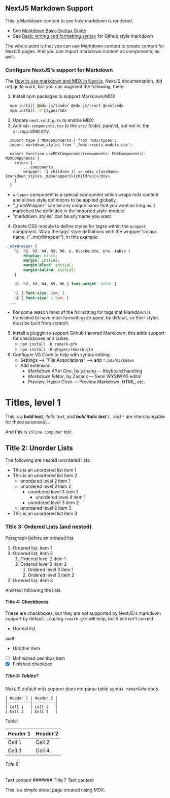 ## NextJS Markdown Support
This is Markdown content to see how markdown is rendered.

- See [Markdown Basic Syntax Guide](https://www.markdownguide.org/basic-syntax/)
- See [Basic writing and formatting syntax](https://docs.github.com/en/get-started/writing-on-github/getting-started-with-writing-and-formatting-on-github/basic-writing-and-formatting-syntax) for Github style markdown

The whole point is that you can use Markdown content to create content for NextJS pages. And you can import markdown content as components, as well.

### Configure NextJS's support for Markdown

The [How to use markdown and MDX in Next.js](https://nextjs.org/docs/pages/guides/mdx), NextJS documentation, did not quite work, but you can augment the following, there.

1. Install npm packages to support Markdown/MDX

```bash
  npm install @mdx-js/loader @mdx-js/react @next/mdx
  npm install -D @types/mdx
```

2. Update `next.config.ts` to enable MDX:
3. Add `mdx-components.tsx` to the `src/` folder, parallel, but not in, the `src/app` direcotry.

```tsx
  import type { MDXComponents } from 'mdx/types';
  import markdown_styles from './mdx-resets.module.css';

  export function useMDXComponents(components: MDXComponents): MDXComponents {
  	return {
		...components,
		wrapper: ({ children }) => <div className={markdown_styles._mdxWrapper}>{children}</div>,
  	}
  }
```

- `wrapper` component is a special component which wraps mdx content and allows style definitions to be applied globally.
- "_mdxWrapper" can be any unique name that you want so long as it mateched the definition in the imported style-module
- "markdown_styles" can be any name you want

4. Create CSS module to define styles for tagss within the `wrapper` component. Wrap the tags' style definitions with the wrapper's class name, ("_mdxWrapper"), in this example.
```css
._mdxWrapper {
	h1, h2, h3, h4, h5, h6, p, blockquote, pre, table {
		display: block;
		margin: initial;
		margin-block: initial;
		margin-inline: initial;
	}

	h1, h2, h3, h4, h5, h6 { font-weight: bold; }

	h1 { font-size: 2em; }
	h2 { font-size: 1.5em; }
  ...
```
  - For some reason most of the formatting for tags that Markdown is translated to have most formatting stripped, by default, so their styles must be built from scratch.

5. Install a pluggin to support Github flavored Markdown; this adds support for checkboxes and tables.
   - `npm install -D remark-gfm`
   - `npm install -D @types/remark-gfm`
6. Configure VS Code to help with syntax editing:
   - Settings --> "File Associations" --> add `*.mdx`/`markdown`
   - Add extension:
     - *Markdown All in One*, by yzhang — Keyboard handling
     - *Markdown Editor*, by Zaaack — Semi WYSIWYG editor
     - *Preview*, Haixin Chen — Preview Markdown, HTML, etc.

# Titles, level 1
This is a **bold text**, _italic text_, and _**bold italic text**_ (`_` and `*` are interchangable for these purposes)…

And this is `inline computer` text

## Title 2: Unorder Lists
The following are nested unordered lists:

- This is an unordered list item 1
- This is an unordered list item 2
  - unordered level 2 item 1
  - unordered level 2 item 2
    - unordered level 3 item 1
      - unordered level 4 item 1
    - unordered level 3 item 2
  - unordered level 2 item 3
- This is an unordered list item 3

### Title 3: Ordered Lists (and nested)

Paragraph before an ordered list.
1. Ordered list, item 1
2. Ordered list, item 2
   1. Ordered level 2 item 1
   2. Ordered level 2 item 2
      1. Ordered level 3 item 1
      2. Ordered level 3 item 2
3. Ordered list, item 3

And text following the lists.

#### Title 4: Checkboxes

These are checkboxes, but they are not supported by NextJS's markdown support by default. Loading `remark-gfm` will help, but it still isn't correct.
- Uormal list

asdf

- Unother item
- [ ] Unfinished cechbox item
- [X] Finished checkbox

##### Title 5: Tables?
NextJS default mdx support does not parse table syntax. `remarkGfm` does.

```
| Header 1 | Header 2 |
|----------|----------|
| Cell 1   | Cell 2   |
| Cell 3   | Cell 4   |
```
Table:

| Header 1 | Header 2 |
|----------|----------|
| Cell 1   | Cell 2   |
| Cell 3   | Cell 4   |

###### Title 6

Text content
####### Title 7
Text content

This is a simple about page created using MDX.
